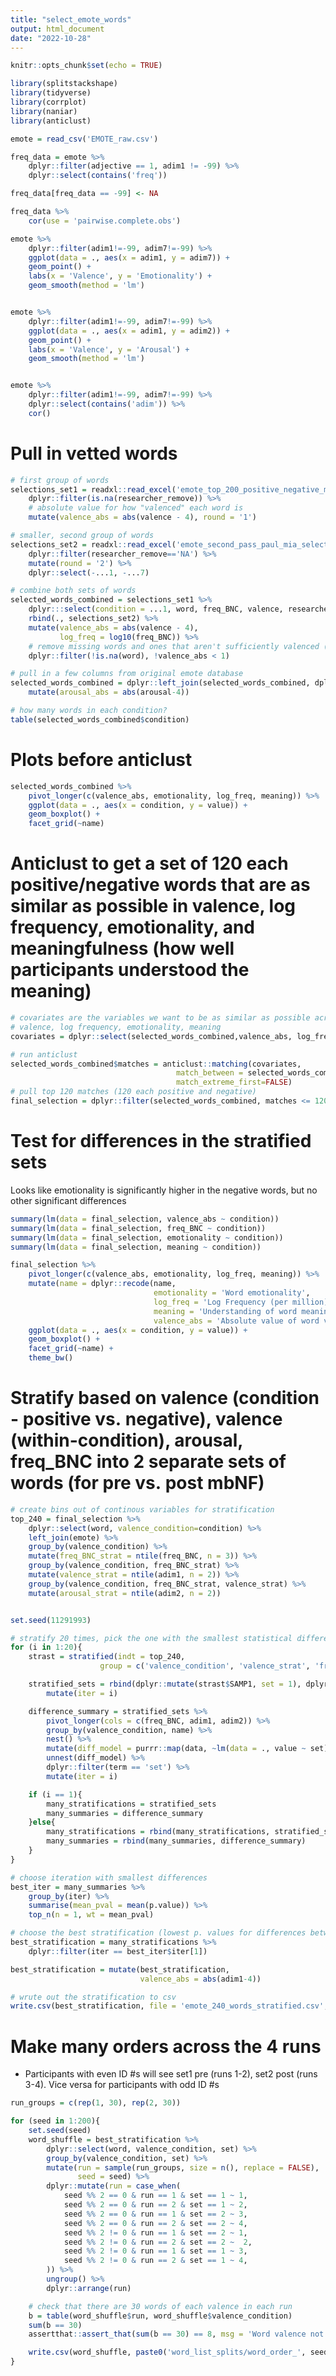 ```yaml
---
title: "select_emote_words"
output: html_document
date: "2022-10-28"
---
```


```r
knitr::opts_chunk$set(echo = TRUE)
```



```r
library(splitstackshape)
library(tidyverse)
library(corrplot)
library(naniar)
library(anticlust)

```


```r
emote = read_csv('EMOTE_raw.csv')

freq_data = emote %>%
    dplyr::filter(adjective == 1, adim1 != -99) %>%
    dplyr::select(contains('freq'))

freq_data[freq_data == -99] <- NA

freq_data %>%
    cor(use = 'pairwise.complete.obs')

emote %>%
    dplyr::filter(adim1!=-99, adim7!=-99) %>%
    ggplot(data = ., aes(x = adim1, y = adim7)) +
    geom_point() +
    labs(x = 'Valence', y = 'Emotionality') +
    geom_smooth(method = 'lm')


emote %>%
    dplyr::filter(adim1!=-99, adim7!=-99) %>%
    ggplot(data = ., aes(x = adim1, y = adim2)) +
    geom_point() +
    labs(x = 'Valence', y = 'Arousal') +
    geom_smooth(method = 'lm')


emote %>%
    dplyr::filter(adim1!=-99, adim7!=-99) %>%
    dplyr::select(contains('adim')) %>%
    cor()
```


# Pull in vetted words


```r
# first group of words
selections_set1 = readxl::read_excel('emote_top_200_positive_negative_marked_RPA_DP.xlsx') %>%
    dplyr::filter(is.na(researcher_remove)) %>%
    # absolute value for how "valenced" each word is
    mutate(valence_abs = abs(valence - 4), round = '1') 

# smaller, second group of words
selections_set2 = readxl::read_excel('emote_second_pass_paul_mia_selections.xls') %>%
    dplyr::filter(researcher_remove=='NA') %>%
    mutate(round = '2') %>%
    dplyr::select(-...1, -...7)

# combine both sets of words
selected_words_combined = selections_set1 %>%
    dplyr:::select(condition = ...1, word, freq_BNC, valence, researcher_remove, round) %>%
    rbind(., selections_set2) %>%
    mutate(valence_abs = abs(valence - 4),
           log_freq = log10(freq_BNC)) %>%
    # remove missing words and ones that aren't sufficiently valenced (less than 1 unit away from midpoint of the scale)
    dplyr::filter(!is.na(word), !valence_abs < 1)

# pull in a few columns from original emote database
selected_words_combined = dplyr::left_join(selected_words_combined, dplyr::select(emote, word, arousal =adim2, emotionality=adim7, meaning=adim5), by= 'word') %>%
    mutate(arousal_abs = abs(arousal-4))

# how many words in each condition?
table(selected_words_combined$condition)
```


# Plots before anticlust

```r
selected_words_combined %>%
    pivot_longer(c(valence_abs, emotionality, log_freq, meaning)) %>%
    ggplot(data = ., aes(x = condition, y = value)) +
    geom_boxplot() + 
    facet_grid(~name)
```
# Anticlust to get a set of 120 each positive/negative words that are as similar as possible in valence, log frequency, emotionality, and meaningfulness (how well participants understood the meaning)

```r
# covariates are the variables we want to be as similar as possible across clusters
# valence, log frequency, emotionality, meaning
covariates = dplyr::select(selected_words_combined,valence_abs, log_freq, emotionality, meaning) %>% mutate_all(scale)

# run anticlust 
selected_words_combined$matches = anticlust::matching(covariates,
                                     match_between = selected_words_combined$condition == '+',
                                     match_extreme_first=FALSE)
# pull top 120 matches (120 each positive and negative)
final_selection = dplyr::filter(selected_words_combined, matches <= 120)
```

# Test for differences in the stratified sets

Looks like emotionality is significantly higher in the negative words, but no other significant differences

```r
summary(lm(data = final_selection, valence_abs ~ condition))
summary(lm(data = final_selection, freq_BNC ~ condition))
summary(lm(data = final_selection, emotionality ~ condition))
summary(lm(data = final_selection, meaning ~ condition))
```



```r
final_selection %>%
    pivot_longer(c(valence_abs, emotionality, log_freq, meaning)) %>%
    mutate(name = dplyr::recode(name, 
                                emotionality = 'Word emotionality',
                                log_freq = 'Log Frequency (per million)',
                                meaning = 'Understanding of word meaning',
                                valence_abs = 'Absolute value of word valence')) %>%
    ggplot(data = ., aes(x = condition, y = value)) +
    geom_boxplot() + 
    facet_grid(~name) +
    theme_bw()
```

# Stratify based on valence (condition - positive vs. negative), valence (within-condition), arousal, freq_BNC into 2 separate sets of words (for pre vs. post mbNF)

```r
# create bins out of continous variables for stratification
top_240 = final_selection %>%
    dplyr::select(word, valence_condition=condition) %>%
    left_join(emote) %>%
    group_by(valence_condition) %>%
    mutate(freq_BNC_strat = ntile(freq_BNC, n = 3)) %>%
    group_by(valence_condition, freq_BNC_strat) %>%
    mutate(valence_strat = ntile(adim1, n = 2)) %>%
    group_by(valence_condition, freq_BNC_strat, valence_strat) %>%
    mutate(arousal_strat = ntile(adim2, n = 2))


set.seed(11291993)

# stratify 20 times, pick the one with the smallest statistical differences between bins
for (i in 1:20){
    strast = stratified(indt = top_240,
                    group = c('valence_condition', 'valence_strat', 'freq_BNC_strat', 'arousal_strat'), size = 5, bothSets = TRUE)

    stratified_sets = rbind(dplyr::mutate(strast$SAMP1, set = 1), dplyr::mutate(strast$SAMP2, set = 2)) %>%
        mutate(iter = i)

    difference_summary = stratified_sets %>%
        pivot_longer(cols = c(freq_BNC, adim1, adim2)) %>%
        group_by(valence_condition, name) %>%
        nest() %>%
        mutate(diff_model = purrr::map(data, ~lm(data = ., value ~ set) %>% broom::tidy())) %>%
        unnest(diff_model) %>%
        dplyr::filter(term == 'set') %>%
        mutate(iter = i)

    if (i == 1){
        many_stratifications = stratified_sets
        many_summaries = difference_summary
    }else{
        many_stratifications = rbind(many_stratifications, stratified_sets)
        many_summaries = rbind(many_summaries, difference_summary)
    }
}

# choose iteration with smallest differences
best_iter = many_summaries %>%
    group_by(iter) %>%
    summarise(mean_pval = mean(p.value)) %>%
    top_n(n = 1, wt = mean_pval)

# choose the best stratification (lowest p. values for differences between sets 1 & 2)
best_stratification = many_stratifications %>%
    dplyr::filter(iter == best_iter$iter[1])

best_stratification = mutate(best_stratification,
                             valence_abs = abs(adim1-4))

# wrute out the stratification to csv
write.csv(best_stratification, file = 'emote_240_words_stratified.csv', row.names = FALSE)
```

# Make many orders across the 4 runs

* Participants with even ID #s will see set1 pre (runs 1-2), set2 post (runs 3-4). Vice versa for participants with odd ID #s
```r
run_groups = c(rep(1, 30), rep(2, 30))

for (seed in 1:200){
    set.seed(seed)
    word_shuffle = best_stratification %>%
        dplyr::select(word, valence_condition, set) %>%
        group_by(valence_condition, set) %>%
        mutate(run = sample(run_groups, size = n(), replace = FALSE),
               seed = seed) %>%
        dplyr::mutate(run = case_when(
            seed %% 2 == 0 & run == 1 & set == 1 ~ 1,
            seed %% 2 == 0 & run == 2 & set == 1 ~ 2,
            seed %% 2 == 0 & run == 1 & set == 2 ~ 3,
            seed %% 2 == 0 & run == 2 & set == 2 ~ 4,
            seed %% 2 != 0 & run == 1 & set == 2 ~ 1,
            seed %% 2 != 0 & run == 2 & set == 2 ~  2,
            seed %% 2 != 0 & run == 1 & set == 1 ~ 3,
            seed %% 2 != 0 & run == 2 & set == 1 ~ 4,
        )) %>%
        ungroup() %>%
        dplyr::arrange(run)

    # check that there are 30 words of each valence in each run
    b = table(word_shuffle$run, word_shuffle$valence_condition)
    sum(b == 30)
    assertthat::assert_that(sum(b == 30) == 8, msg = 'Word valence not split evenly across all runs!')

    write.csv(word_shuffle, paste0('word_list_splits/word_order_', seed, '.csv'), row.names = FALSE)
}
```

